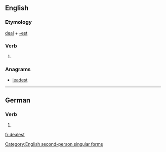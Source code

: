 ==English==

===Etymology===
[[deal]] + [[-est]]

===Verb===
{{en-verb form}}

# {{archaic}} {{form of|Second-person singular simple present form|deal}}

===Anagrams===
* [[leadest#English|leadest]]

[[Category:English second-person singular forms]]

----

==German==

===Verb===
{{head|de}}

# {{de-verb form of|dealen|2|s|k1}}

[[fr:dealest]]